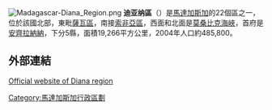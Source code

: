 [[File:Madagascar-Diana_Region.png|thumb]]
'''迪亚纳區'''（{{lang-mg|Diana}}）是[[馬達加斯加|馬達加斯加]]的22個區之一，位於該國北部，東毗[[薩瓦區|薩瓦區]]，南接[[索非亞區|索非亞區]]，西面和北面是[[莫桑比克海峽|莫桑比克海峽]]，首府是[[安齊拉納納|安齊拉納納]]，下分5縣，面積19,266平方公里，2004年人口約485,800。

==外部連結==
[https://web.archive.org/web/20100328153141/http://www.diana.gov.mg/ Official website of Diana region]

{{Madagascar-stub}}
{{馬達加斯加行政區劃}}

[[Category:馬達加斯加行政區劃|Category:馬達加斯加行政區劃]]